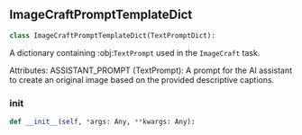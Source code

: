 <a id="camel.prompts.image_craft"></a>

<a id="camel.prompts.image_craft.ImageCraftPromptTemplateDict"></a>

## ImageCraftPromptTemplateDict

```python
class ImageCraftPromptTemplateDict(TextPromptDict):
```

A dictionary containing :obj:`TextPrompt` used in the `ImageCraft`
task.

Attributes:
ASSISTANT_PROMPT (TextPrompt): A prompt for the AI assistant to create
an original image based on the provided descriptive captions.

<a id="camel.prompts.image_craft.ImageCraftPromptTemplateDict.__init__"></a>

### __init__

```python
def __init__(self, *args: Any, **kwargs: Any):
```
